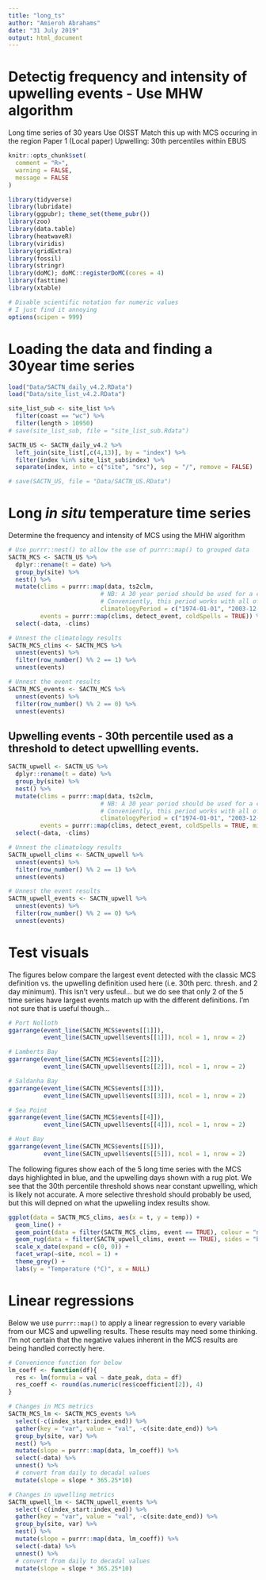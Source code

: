 ```yaml
---
title: "long_ts"
author: "Amieroh Abrahams"
date: "31 July 2019"
output: html_document
---
```


# Detectig frequency and intensity of upwelling events - Use MHW algorithm 
  Long time series of 30 years
  Use OISST 
  Match this up with MCS occuring in the region
  Paper 1 (Local paper)
  Upwelling: 30th percentiles within EBUS
  

```r
knitr::opts_chunk$set(
  comment = "R>",
  warning = FALSE,
  message = FALSE 
)

library(tidyverse)
library(lubridate)
library(ggpubr); theme_set(theme_pubr())
library(zoo)
library(data.table)
library(heatwaveR)
library(viridis)
library(gridExtra)
library(fossil)
library(stringr)
library(doMC); doMC::registerDoMC(cores = 4)
library(fasttime)
library(xtable)

# Disable scientific notation for numeric values
# I just find it annoying
options(scipen = 999)
```

# Loading the data and finding a 30year time series

```r
load("Data/SACTN_daily_v4.2.RData")
load("Data/site_list_v4.2.RData")

site_list_sub <- site_list %>%
  filter(coast == "wc") %>%
  filter(length > 10950) 
# save(site_list_sub, file = "site_list_sub.Rdata")

SACTN_US <- SACTN_daily_v4.2 %>%
  left_join(site_list[,c(4,13)], by = "index") %>%
  filter(index %in% site_list_sub$index) %>%
  separate(index, into = c("site", "src"), sep = "/", remove = FALSE)

# save(SACTN_US, file = "Data/SACTN_US.RData")
```

# Long _in situ_ temperature time series 

Determine the frequency and intensity of MCS using the MHW algorithm
  
```r
# Use purrr::nest() to allow the use of purrr::map() to grouped data
SACTN_MCS <- SACTN_US %>% 
  dplyr::rename(t = date) %>%
  group_by(site) %>% 
  nest() %>% 
  mutate(clims = purrr::map(data, ts2clm,
                          # NB: A 30 year period should be used for a climatology
                          # Conveniently, this period works with all of the time series
                          climatologyPeriod = c("1974-01-01", "2003-12-31"),  pctile = 10),
         events = purrr::map(clims, detect_event, coldSpells = TRUE)) %>% 
  select(-data, -clims) 

# Unnest the climatology results
SACTN_MCS_clims <- SACTN_MCS %>% 
  unnest(events) %>%
  filter(row_number() %% 2 == 1) %>%
  unnest(events)

# Unnest the event results
SACTN_MCS_events <- SACTN_MCS %>% 
  unnest(events) %>%
  filter(row_number() %% 2 == 0) %>%
  unnest(events)
```

## Upwelling events - 30th percentile used as a threshold to detect upwellling events. 

```r
SACTN_upwell <- SACTN_US %>% 
  dplyr::rename(t = date) %>%
  group_by(site) %>% 
  nest() %>% 
  mutate(clims = purrr::map(data, ts2clm,
                          # NB: A 30 year period should be used for a climatology
                          # Conveniently, this period works with all of the time series
                          climatologyPeriod = c("1974-01-01", "2003-12-31"),  pctile = 30),
         events = purrr::map(clims, detect_event, coldSpells = TRUE, minDuration = 2)) %>% 
  select(-data, -clims) 

# Unnest the climatology results
SACTN_upwell_clims <- SACTN_upwell %>% 
  unnest(events) %>%
  filter(row_number() %% 2 == 1) %>%
  unnest(events)

# Unnest the event results
SACTN_upwell_events <- SACTN_upwell %>% 
  unnest(events) %>%
  filter(row_number() %% 2 == 0) %>%
  unnest(events)
```

# Test visuals

The figures below compare the largest event detected with the classic MCS definition vs. the upwelling definition used here (i.e. 30th perc. thresh. and 2 day minimum). This isn't very usfeul... but we do see that only 2 of the 5 time series have largest events match up with the different definitions. I'm not sure that is useful though...

```r
# Port Nolloth
ggarrange(event_line(SACTN_MCS$events[[1]]),
          event_line(SACTN_upwell$events[[1]]), ncol = 1, nrow = 2)

# Lamberts Bay
ggarrange(event_line(SACTN_MCS$events[[2]]),
          event_line(SACTN_upwell$events[[2]]), ncol = 1, nrow = 2)

# Saldanha Bay
ggarrange(event_line(SACTN_MCS$events[[3]]),
          event_line(SACTN_upwell$events[[3]]), ncol = 1, nrow = 2)

# Sea Point
ggarrange(event_line(SACTN_MCS$events[[4]]),
          event_line(SACTN_upwell$events[[4]]), ncol = 1, nrow = 2)

# Hout Bay
ggarrange(event_line(SACTN_MCS$events[[5]]),
          event_line(SACTN_upwell$events[[5]]), ncol = 1, nrow = 2)
```

The following figures show each of the 5 long time series with the MCS days highlighted in blue, and the upwelling days shown with a rug plot. We see that the 30th percentile threshold shows near constant upwelling, which is likely not accurate. A more selective threshold should probably be used, but this will depned on what the upweliing index results show.

```r
ggplot(data = SACTN_MCS_clims, aes(x = t, y = temp)) +
  geom_line() +
  geom_point(data = filter(SACTN_MCS_clims, event == TRUE), colour = "navy") +
  geom_rug(data = filter(SACTN_upwell_clims, event == TRUE), sides = "b") +
  scale_x_date(expand = c(0, 0)) +
  facet_wrap(~site, ncol = 1) +
  theme_grey() +
  labs(y = "Temperature (°C)", x = NULL)
```

# Linear regressions

Below we use `purrr::map()` to apply a linear regression to every variable from our MCS and upwelling results. These results may need some thinking. I'm not certain that the negative values inherent in the MCS results are being handled correctly here.

```r
# Convenience function for below
lm_coeff <- function(df){
  res <- lm(formula = val ~ date_peak, data = df)
  res_coeff <- round(as.numeric(res$coefficient[2]), 4)
}

# Changes in MCS metrics
SACTN_MCS_lm <- SACTN_MCS_events %>% 
  select(-c(index_start:index_end)) %>% 
  gather(key = "var", value = "val", -c(site:date_end)) %>% 
  group_by(site, var) %>% 
  nest() %>% 
  mutate(slope = purrr::map(data, lm_coeff)) %>% 
  select(-data) %>% 
  unnest() %>% 
  # convert from daily to decadal values
  mutate(slope = slope * 365.25*10)

# Changes in upwelling metrics
SACTN_upwell_lm <- SACTN_upwell_events %>% 
  select(-c(index_start:index_end)) %>% 
  gather(key = "var", value = "val", -c(site:date_end)) %>% 
  group_by(site, var) %>% 
  nest() %>% 
  mutate(slope = purrr::map(data, lm_coeff)) %>% 
  select(-data) %>% 
  unnest() %>% 
  # convert from daily to decadal values
  mutate(slope = slope * 365.25*10)
```








